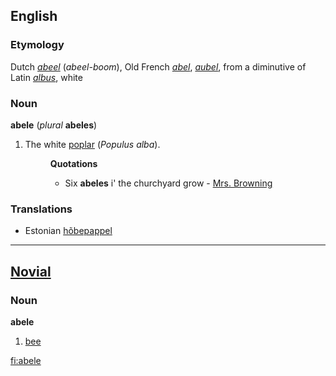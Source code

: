 {{See|Abele}}
==English==
===Etymology===
Dutch ''[[abeel]]'' (''abeel-boom''), Old French ''[[abel]]'', ''[[aubel]]'', from a diminutive of Latin ''[[albus]]'', white

===Noun===
'''abele''' (''plural'' '''abeles''')
#The white [[poplar]] (''Populus alba'').
#:'''Quotations'''
#:*Six '''abeles''' i' the churchyard grow - [[Mrs. Browning]]

===Translations===
*Estonian [[hõbepappel]]

----

==[[Novial]]==
===Noun===
'''abele'''
#[[bee]]

[[fi:abele]]